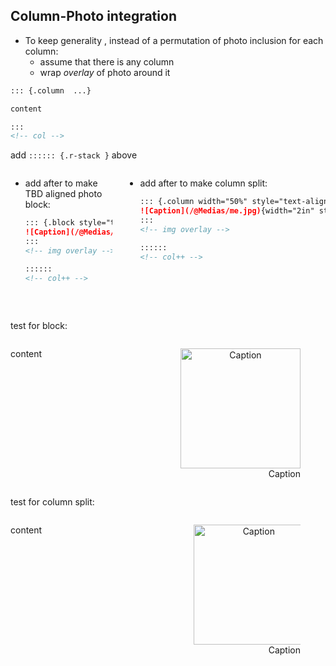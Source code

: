 ## Column-Photo integration {.scrollable}

- To keep generality , instead of a permutation of photo inclusion for each column:
  - assume that there is any column
  - wrap _overlay_ of photo around it



```.markdown
::: {.column  ...}

content

::: 
<!-- col -->
```

add `:::::: {.r-stack }` above


:::: {.columns style="width: 100%;" }

::: {.column width="50%"}
- add after to make TBD aligned photo block:
  ```.markdown
  ::: {.block style="text-align:right"}
  ![Caption](/@Medias/me.jpg){width="2in" style="text-align:center"}
  ::: 
  <!-- img overlay -->

  :::::: 
  <!-- col++ -->

  ```

::: 
<!-- left col -->

::: {.column width="50%" style="text-align:left" }
- add after to make column split:
  ```.markdown
  ::: {.column width="50%" style="text-align:right"}
  ![Caption](/@Medias/me.jpg){width="2in" style="text-align:center"}
  ::: 
  <!-- img overlay -->

  :::::: 
  <!-- col++ -->

  ```
::: 
<!-- right col -->

:::: 
<!-- cols -->

<br>

test for block: 

:::::: {.r-stack }

:::: {.columns style="width: 100%;"}


::: {.column  width="50%"}

content

::: 


::: {.block style="text-align:right"}
![Caption](/@Medias/me.jpg){width="2in" style="text-align:center"}
::: 

:::: 

:::::: 

test for column split: 

:::::: {.r-stack }

:::: {.columns style="width: 100%;"}


::: {.column  width="50%"}

content

::: 


::: {.column width="50%" style="text-align:right"}
![Caption](/@Medias/me.jpg){width="2in" style="text-align:center"}
::: 


:::: 

:::::: 
